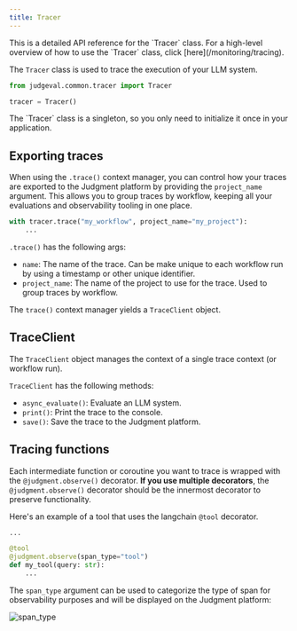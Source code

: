 ```yaml
---
title: Tracer
---
```


<Note>
This is a detailed API reference for the `Tracer` class. For a high-level overview of how to use the `Tracer` class, 
click [here](/monitoring/tracing).
</Note>

The `Tracer` class is used to trace the execution of your LLM system.

```python
from judgeval.common.tracer import Tracer

tracer = Tracer()
```

<Note>
The `Tracer` class is a singleton, so you only need to initialize it once in your application.
</Note>

## Exporting traces

When using the `.trace()` context manager, you can control how your traces are exported to the Judgment platform by 
providing the `project_name` argument. This allows you to group traces by workflow, keeping all your evaluations and 
observability tooling in one place.

```python
with tracer.trace("my_workflow", project_name="my_project"): 
    ...
```

`.trace()` has the following args:
- `name`: The name of the trace. Can be make unique to each workflow run by using a timestamp or other unique identifier.
- `project_name`: The name of the project to use for the trace. Used to group traces by workflow.

The `trace()` context manager yields a `TraceClient` object.


## TraceClient

The `TraceClient` object manages the context of a single trace context (or workflow run).

`TraceClient` has the following methods:
- `async_evaluate()`: Evaluate an LLM system.
- `print()`: Print the trace to the console.
- `save()`: Save the trace to the Judgment platform.


## Tracing functions

Each intermediate function or coroutine you want to trace is wrapped with the `@judgment.observe()` decorator. 
**If you use multiple decorators**, the `@judgment.observe()` decorator should be the innermost decorator to 
preserve functionality.

Here's an example of a tool that uses the langchain `@tool` decorator.

```python
...

@tool
@judgment.observe(span_type="tool")
def my_tool(query: str):
    ...
```

The `span_type` argument can be used to categorize the type of span for observability purposes and will be displayed 
on the Judgment platform:

![span_type](/images/basic_trace_example.png)




